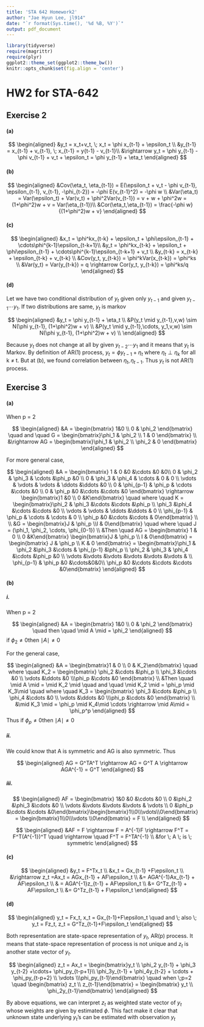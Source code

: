 ```yaml
---
title: 'STA 642 Homework2'
author: "Jae Hyun Lee, jl914"
date: "`r format(Sys.time(), '%d %B, %Y')`"
output: pdf_document
---
```


```r
library(tidyverse)
require(magrittr)
require(plyr)
ggplot2::theme_set(ggplot2::theme_bw())
knitr::opts_chunk$set(fig.align = 'center')
```

# HW2 for STA-642


## Exercise 2

#### (a)

$$
\begin{aligned}
&y_t = x_t+v_t, \; x_t = \phi x_{t-1} + \epsilon_t \\
&y_{t-1} = x_{t-1} + v_{t-1}, \; x_{t-1} = y{t-1} - v_{t-1}\\
&\rightarrow y_t = \phi y_{t-1} - \phi v_{t-1} + v_t + \epsilon_t = \phi y_{t-1} + \eta_t
\end{aligned}
$$

#### (b)

$$
\begin{aligned}
&Cov(\eta_t, \eta_{t-1}) = E(\epsilon_t + v_t - \phi v_{t-1}, \epsilon_{t-1}, v_{t-1}, -\phi_{t-2}) = -\phi E(v_{t-1}^2) = -\phi w \\
&Var(\eta_t) = Var(\epsilon_t) + Var(v_t) + \phi^2Var(v_{t-1}) = v + w + \phi^2w = (1+\phi^2)w + v = Var(\eta_{t-1})\\
&Cor(\eta_t,\eta_{t-1}) = \frac{-\phi w}{(1+\phi^2)w + v}
\end{aligned}
$$

#### (c)

$$
\begin{aligned}
&x_t = \phi^kx_{t-k} + \epsilon_t + \phi\epsilon_{t-1} + \cdots\phi^{k-1}\epsilon_{t-k+1}\\
&y_t = \phi^kx_{t-k} + \epsilon_t + \phi\epsilon_{t-1} + \cdots\phi^{k-1}\epsilon_{t-k+1} + v_t \\
&y_{t-k} = x_{t-k} + \epsilon_{t-k} + v_{t-k} \\
&Cov(y_t, y_{t-k}) = \phi^kVar(x_{t-k}) = \phi^ks \\
&Var(y_t) = Var(y_{t-k}) = q \rightarrow Cor(y_t, y_{t-k}) = \phi^ks/q
\end{aligned}
$$

#### (d)
Let we have two conditional distribution of $y_t$ given only $y_{t-1}$ and given $y_{t-1} \cdots y_1$.
If two distributions are same, $y_t$ is markov

$$
\begin{aligned}
&y_t = \phi y_{t-1} + \eta_t \\
&P(y_t \mid y_{t-1},v,w) \sim N(\phi y_{t-1}, (1+\phi^2)w + v) \\
&P(y_t \mid y_{t-1},\cdots, y_1,v,w) \sim N(\phi y_{t-1}, (1+\phi^2)w + v) \\
\end{aligned}
$$

Because $y_t$ does not change at all by given $y_{t-2} \cdots y_1$ and it means that $y_t$ is Markov.
By definition of AR(1) process, $y_t = \phi y_{t-1} + \eta_t$ where $\eta_t \perp \eta_k$ for all k $\neq$ t.
But at (b), we found correlation between $\eta_t, \eta_{t-1}$. Thus $y_t$ is not AR(1) process.

## Exercise 3

#### (a)

When p = 2

$$
\begin{aligned}
&A = \begin{bmatrix} 
1&0 \\ 0 & \phi_2
\end{bmatrix} \quad and \quad G = \begin{bmatrix}\phi_1 & \phi_2 \\ 1 & 0 \end{bmatrix} \\
&\rightarrow AG = \begin{bmatrix}\phi_1 & \phi_2 \\ \phi_2 & 0 \end{bmatrix}
\end{aligned}
$$

For more general case,

$$
\begin{aligned}
&A = \begin{bmatrix} 1 & 0  &0  &\cdots &0 &0\\
0 & \phi_2 & \phi_3 & \cdots &\phi_p &0 \\
0 & \phi_3 & \phi_4 & \cdots & 0 & 0 \\
\vdots & \vdots & \vdots & \ddots &\ddots &0 \\
0 & \phi_{p-1} & \phi_p & \cdots &\cdots &0 \\
0 & \phi_p &0  &\cdots &\cdots &0 
\end{bmatrix}
 \rightarrow \begin{bmatrix}1 &0 \\ 0 &K\end{bmatrix} \quad where \quad K = \begin{bmatrix}\phi_2 & \phi_3 &\cdots &\cdots &\phi_p \\ \phi_3 &\phi_4 &\cdots &\cdots  &0 \\ \vdots & \vdots & \ddots &\ddots & 0 \\
 \phi_{p-1} & \phi_p & \cdots & \cdots & 0 \\ \phi_p &0 &\cdots &\cdots & 0\end{bmatrix} \\ \\
&G  = \begin{bmatrix}J & \phi_p \\I & 0\end{bmatrix} \quad where \quad J = (\phi_1, \phi_2, \cdots, \phi_{0-1}) \\
&Then \quad AG = \begin{bmatrix} 1 & 0 \\ 0 &K\end{bmatrix} \begin{bmatrix}J & \phi_p \\ I & 0\end{bmatrix} = \begin{bmatrix} J & \phi_p \\ K & 0 \end{bmatrix} = \begin{bmatrix}\phi_1 & \phi_2 &\phi_3 &\cdots & \phi_{p-1} &\phi_p \\ \phi_2 & \phi_3 & \phi_4 &\cdots &\phi_p &0 \\
\vdots &\vdots &\vdots &\vdots &\vdots &\vdots & \\
\phi_{p-1} & \phi_p &0 &\cdots&0&0\\ \phi_p &0 &\cdots &\cdots &\cdots &0\end{bmatrix}
\end{aligned}
$$

#### (b)

##### i.
When p = 2

$$
\begin{aligned}
&A = \begin{bmatrix} 
1&0 \\ 0 & \phi_2
\end{bmatrix} \quad then \quad \mid A \mid  = \phi_2
\end{aligned}
$$
if $\phi_2 \neq 0$then $\mid A \mid \neq 0$

For the general case, 

$$
\begin{aligned}
&A = \begin{bmatrix}1 & 0  \\ 0 & K_2\end{bmatrix} \quad where \quad K_2  = \begin{bmatrix} \phi_2 &\cdots &\phi_p \\ \phi_3 &\cdots &0 \\ \vdots &\ddots &0 \\\phi_p &\cdots &0 \end{bmatrix} \\
&Then \quad \mid A \mid = \mid K_2 \mid \quad and \quad \mid K_2 \mid  = \phi_p \mid K_3\mid \quad where \quad K_3 = \begin{bmatrix} \phi_3 &\cdots &\phi_p \\ \phi_4 &\cdots &0 \\ \vdots &\ddots &0 \\\phi_p &\cdots &0 \end{bmatrix} \\
&\mid K_3 \mid = \phi_p \mid K_4\mid \cdots \rightarrow \mid A\mid = \phi_p^p  
\end{aligned}
$$
Thus if $\phi_p \neq 0$then $\mid A \mid \neq 0$

##### ii.

We could know that A is symmetric and AG is also symmetric.
Thus

$$
\begin{aligned}
AG = G^TA^T \rightarrow AG = G^T A \rightarrow AGA^{-1} = G^T
\end{aligned}
$$

##### iii.

$$
\begin{aligned}
AF = \begin{bmatrix} 1&0 &0 &\cdots &0 \\ 0 &\phi_2 &\phi_3 &\cdots &0 \\ \vdots &\vdots &\vdots &\vdots & \vdots \\ 0 &\phi_p &\cdots &\cdots &0\end{bmatrix}\begin{bmatrix}1\\0\\\vdots\\0\end{bmatrix} = \begin{bmatrix}1\\0\\\vdots \\0\end{bmatrix} = F \\
\end{aligned}
$$

$$
\begin{aligned}
&AF = F \rightarrow F = A^{-1}F \rightarrow  F^T = F^T(A^{-1})^T \quad \rightarrow \quad F^T = F^TA^{-1} \\
&for \; A \; is \; symmetric
\end{aligned}
$$

#### (c)

$$
\begin{aligned}
&y_t = F^Tx_t \\
&x_t = Gx_{t-1} +F\epsilon_t  \\
&\rightarrow z_t =Ax_t = AGx_{t-1} + AF\epsilon_t
\\ &= AGA^{-1}Ax_{t-1} + AF\epsilon_t \\
& = AGA^{-1}z_{t-1} + AF\epsilon_t \\
&= G^Tz_{t-1} + AF\epsilon_t \\
&= G^Tz_{t-1} + F\epsilon_t
\end{aligned}
$$

#### (d)

$$
\begin{aligned}
y_t = Fx_t, x_t = Gx_{t-1}+F\epsilon_t \quad and \; also \; y_t = Fz_t, z_t = G^Tz_{t-1}+F\epsilon_t 
\end{aligned}
$$

Both representation are state-space representation of $y_t$, AR(p) process.
It means that state-space representation of process is not unique and $z_t$ is another state vector of $y_t$.

$$
\begin{aligned}
z_t = Ax_t = \begin{bmatrix}y_t \\ \phi_2 y_{t-1} + \phi_3 y_{t-2} +\cdots+ \phi_py_{t-p+1}\\ \phi_3y_{t-1} + \phi_4y_{t-2} + \cdots + \phi_py_{t-p+2} \\ \vdots \\\phi_py_{t-1}\end{bmatrix} \quad when \;p=2 \quad \begin{bmatrix} z_t \\ z_{t-1}\end{bmatrix} = \begin{bmatrix} y_t \\ \phi_2y_{t-1}\end{bmatrix}
\end{aligned}
$$

By above equations, we can interpret $z_t$ as weighted state vector of $y_t$ whose weights are given by estimated $\phi$.
This fact make it clear that unknown state underlying $y_t$'s can be estimated with observation $y_t$